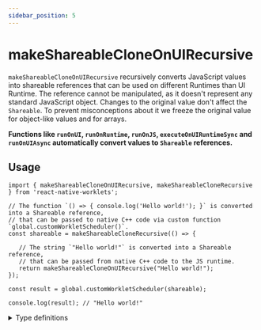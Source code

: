 ```yaml
---
sidebar_position: 5
---
```


# makeShareableCloneOnUIRecursive

<DeprecatedBanner />

`makeShareableCloneOnUIRecursive` recursively converts JavaScript values into shareable references that can be used on different Runtimes than UI Runtime.
The reference cannot be manipulated, as it doesn't represent any standard JavaScript object. Changes to the original value don't affect the `Shareable`. 
To prevent misconceptions about it we freeze the original value for object-like values and for arrays.

**Functions like `runOnUI`, `runOnRuntime`, `runOnJS`, `executeOnUIRuntimeSync` and `runOnUIAsync` automatically convert values to `Shareable` references.**

## Usage

```tsx
import { makeShareableCloneOnUIRecursive, makeShareableCloneRecursive } from 'react-native-worklets';

// The function `() => { console.log('Hello world!'); }` is converted into a Shareable reference,
// that can be passed to native C++ code via custom function `global.customWorkletScheduler()`.
const shareable = makeShareableCloneRecursive(() => {

   // The string `"Hello world!"` is converted into a Shareable reference,
   // that can be passed from native C++ code to the JS runtime.
   return makeShareableCloneOnUIRecursive("Hello world!");
});

const result = global.customWorkletScheduler(shareable);

console.log(result); // "Hello world!"
```

<details>
<summary>Type definitions</summary>

```typescript
export type ShareableRef<T = unknown> = {
  __hostObjectShareableJSRef: T;
};

// In case of objects with depth or arrays of objects or arrays of arrays etc.
// we add this utility type that makes it a `SharaebleRef` of the outermost type.
export type FlatShareableRef<T> =
  T extends ShareableRef<infer U> ? ShareableRef<U> : ShareableRef<T>;


function makeShareableCloneOnUIRecursive<T>(
  value: T
): FlatShareableRef<T>
```

</details>
